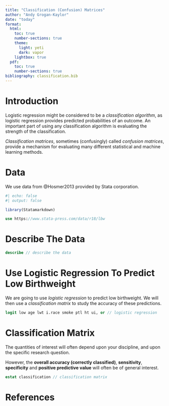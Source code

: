 ```yaml
---
title: "Classification (Confusion) Matrices"
author: "Andy Grogan-Kaylor"
date: "today"
format:
  html:
    toc: true
    number-sections: true
    theme:
      light: yeti
      dark: vapor
    lightbox: true
  pdf:
    toc: true
    number-sections: true
bibliography: classification.bib
---
```


# Introduction

Logistic regression might be considered to be a *classification algorithm*, as logistic regression provides predicted probabilities of an outcome. An important part of using any classification algorithm is evaluating the strength of the classification.

*Classification matrices*, sometimes (confusingly) called *confusion matrices*, provide a mechanism for evaluating many different statistical and machine learning methods.

# Data

We use data from @Hosmer2013 provided by Stata corporation.

```r
#| echo: false
#| output: false

library(Statamarkdown)

```

```stata

use https://www.stata-press.com/data/r18/lbw

```

# Describe The Data

```stata

describe // describe the data

```

# Use Logistic Regression To Predict Low Birthweight

We are going to use *logistic regression* to predict low birthweight. We will then use a *classification matrix* to study the accuracy of these predictions. 

```stata

logit low age lwt i.race smoke ptl ht ui, or // logistic regression

```

# Classification Matrix

The quantities of interest will often depend upon your discipline, and upon the specific research question. 

However, the **overall accuracy (correctly classified)**, **sensitivity**, **specificity** and **positive predictive value** will often be of general interest.

```stata

estat classification // classification matrix

```

# References



